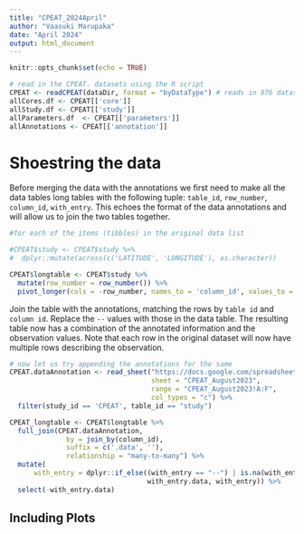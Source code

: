 ```yaml
---
title: "CPEAT_2024April"
author: "Vaasuki Marupaka"
date: "April 2024"
output: html_document
---
```


```r
knitr::opts_chunk$set(echo = TRUE)
```

```r
# read in the CPEAT. datasets using the R script
CPEAT <- readCPEAT(dataDir, format = "byDataType") # reads in 876 datasets from PANGAEA into the dataDir
allCores.df <- CPEAT[['core']]
allStudy.df <- CPEAT[['study']]
allParameters.df  <- CPEAT[['parameters']]
allAnnotations <- CPEAT[['annotation']]
```

# Shoestring the data

Before merging the data with the annotations we first need to make all the data tables long tables with the following tuple: `table_id`, `row_number`, `column_id`, `with_entry`.
This echoes the format of the data annotations and will allow us to join the two tables together.

```r
#for each of the items (tibbles) in the original data list

#CPEAT$study <- CPEAT$study %>% 
#  dplyr::mutate(across(c('LATITUDE', 'LONGITUDE'), as.character))

CPEAT$longtable <- CPEAT$study %>%
  mutate(row_number = row_number()) %>% 
  pivot_longer(cols = -row_number, names_to = 'column_id', values_to = 'with_entry', values_drop_na = TRUE) 

```

Join the table with the annotations, matching the rows by `table id` and `column id`.
Replace the `--` values with those in the data table. The resulting table now has a combination of the annotated information and the observation values. Note that each row in the original dataset will now have multiple rows describing the observation.

```r
# now let us try appending the annotations for the same 
CPEAT.dataAnnotation <- read_sheet("https://docs.google.com/spreadsheets/d/1mllMhm2V2kMv6KvPSnuXDEBWAS-2okWK2F4mXbSjphU/edit?usp=sharing", 
                                   sheet = "CPEAT_August2023", 
                                   range = "CPEAT_August2023!A:F",
                                   col_types = "c") %>% 
  filter(study_id == 'CPEAT', table_id == "study") 

CPEAT_longtable <- CPEAT$longtable %>% 
  full_join(CPEAT.dataAnnotation, 
              by = join_by(column_id),
              suffix = c('.data', ''),
              relationship = "many-to-many") %>% 
  mutate(
      with_entry = dplyr::if_else((with_entry == "--") | is.na(with_entry),
                                  with_entry.data, with_entry)) %>%
  select(-with_entry.data)

```

## Including Plots

```r

```

